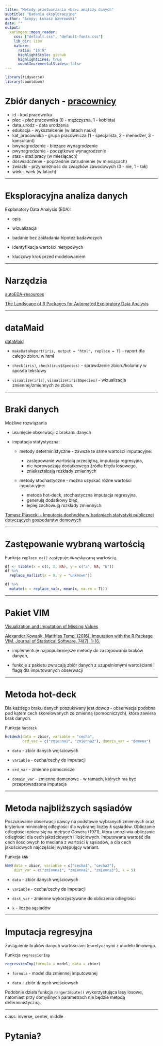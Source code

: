 ```yaml
---
title: "Metody przetwarzania <br>i analizy danych"
subtitle: "Badania eksploracyjne"
author: "&copy; Łukasz Wawrowski"
date: ""
output:
  xaringan::moon_reader:
    css: ["default.css", "default-fonts.css"]
    lib_dir: libs
    nature:
      ratio: "16:9"
      highlightStyle: github
      highlightLines: true
      countIncrementalSlides: false
---
```


```r
library(tidyverse)
library(countdown)
```

# Zbiór danych - [pracownicy](http://www.wawrowski.edu.pl/data/pracownicy.xlsx)

- id - kod pracownika
- plec - płeć pracownika (0 - mężczyzna, 1 - kobieta)
- data_urodz - data urodzenia
- edukacja - wykształcenie (w latach nauki)
- kat_pracownika - grupa pracownicza (1 - specjalista, 2 - menedżer, 3 - konsultant)
- bwynagrodzenie - bieżące wynagrodzenie
- pwynagrodzenie - początkowe wynagrodzenie
- staz - staż pracy (w miesiącach)
- doswiadczenie - poprzednie zatrudnienie (w miesiącach)
- zwiazki - przynależność do związków zawodowych (0 - nie, 1 - tak)
- wiek - wiek (w latach)

---

# Eksploracyjna analiza danych

Explanatory Data Analysis (EDA):

- opis

- wizualizacja

- badanie bez zakładania hipotez badawczych

- identyfikacja wartości nietypowych

- kluczowy krok przed modelowaniem

---

# Narzędzia

[autoEDA-resources](https://github.com/mstaniak/autoEDA-resources)


[The Landscape of R Packages for Automated Exploratory Data Analysis](https://journal.r-project.org/archive/2019/RJ-2019-033/index.html)

---

# dataMaid

[dataMaid](https://github.com/ekstroem/dataMaid)

- `makeDataReport(iris, output = "html", replace = T)` - raport dla całego zbioru w html

- `check(iris)`, `check(iris$Species)` -  sprawdzenie zbioru/kolumny w sposób tekstowy

- `visualize(iris)`, `visualize(iris$Species)` - wizualizacja zmiennej/zmiennych ze zbioru

---

# Braki danych

Możliwe rozwiązania

- usunięcie obserwacji z brakami danych

- imputacja statystyczna:

   - metody deterministyczne - zawsze te same wartości imputacyjne:
      
      - zastępowanie wartością przeciętną, imputacja regresyjna,
      - nie wprowadzają dodatkowego źródła błędu losowego,
      - zniekształcają rozkłady zmiennych
   
   - metody stochastyczne - można uzyskać różne wartości imputacyjne:
   
      - metoda hot-deck, stochastyczna imputacja regresyjna,
      - generują dodatkowy błąd,
      - lepiej zachowują rozkłady zmiennych

[Tomasz Piasecki - Imputacja dochodów w badaniach statystyki publicznej dotyczących gospodarstw domowych](https://stat.gov.pl/cps/rde/xbcr/lodz/ASSETS_Konferencja_MRS_2013_plakat_Piasecki_T_Imputacja_dochodow_w_badaniach_statystyki_publicznej.pdf)

---

# Zastępowanie wybraną wartością

Funkcja `replace_na()` zastępuje `NA` wskazaną wartością.

```r
df <- tibble(x = c(1, 2, NA), y = c("a", NA, "b"))
df %>% 
  replace_na(list(x = 0, y = "unknown"))
```

```r
df %>% 
  mutate(x = replace_na(x, mean(x, na.rm = T)))
```


---

# Pakiet VIM

[Visualization and Imputation of Missing Values](https://cran.r-project.org/web/packages/VIM/index.html)

[Alexander Kowarik, Matthias Templ (2016). Imputation with the R Package VIM. Journal of Statistical Software, 74(7), 1-16.](https://www.jstatsoft.org/article/view/v074i07/v74i07.pdf)

- implementuje najpopularniejsze metody do zastępowania braków danych,

- funkcje z pakietu zwracają zbiór danych z uzupełnionymi wartościami i flagą dla imputowanych obserwacji

---

# Metoda hot-deck

Dla każdego braku danych poszukiwany jest _dawca_ - obserwacja podobna pod kątem cech skorelowanych ze zmienną (pomocniczych), która zawiera brak danych. 

Funkcja `hotdeck`

```r
hotdeck(data = zbior, variable = "cecha", 
        ord_var = c("zmienna1", "zmienna2"), domain_var = "domena")
```

- `data` - zbiór danych wejściowych

- `variable` - cecha/cechy do imputacji

- `ord_var` - zmienne pomocnicze

- `domain_var` - zmienne domenowe - w ramach, których ma być przeprowadzona imputacja

---

# Metoda najbliższych sąsiadów

Poszukiwanie obserwacji dawcy na podstawie wybranych zmiennych oraz kryterium minimalnej odległości dla wybranej liczby $k$ sąsiadów. Obliczanie odległości opiera się na metryce Gowera (1971), która umożliwia obliczanie odległości dla cech jakościowych i ilościowych. Imputowana wartość dla cech ilościowych to mediana z wartości $k$ sąsiadów, a dla cech jakościowych najczęściej występujący wariant.

Funkcja `kNN`

```r
kNN(data = zbior, variable = c("cecha1", "cecha2"), 
    dist_var = c("zmienna1", "zmienna2", "zmienna3"), k = 5)
```

- `data` - zbiór danych wejściowych

- `variable` - cecha/cechy do imputacji

- `dist_var` - zmienne wykorzystywane do obliczenia odległości

- `k` - liczba sąsiadów

---

# Imputacja regresyjna

Zastąpienie braków danych wartościami teoretycznymi z modelu liniowego.

Funkcja `regressionImp`

```r
regressionImp(formula = model, data = zbior)
```

- `formula` - model dla zmiennej imputowanej

- `data` - zbiór danych wejściowych

Podobnie działa funkcja `rangerImpute()` wykorzystująca lasy losowe, natomiast przy domyślnych parametrach nie będzie metodą deterministyczną.


---

class: inverse, center, middle

# Pytania?